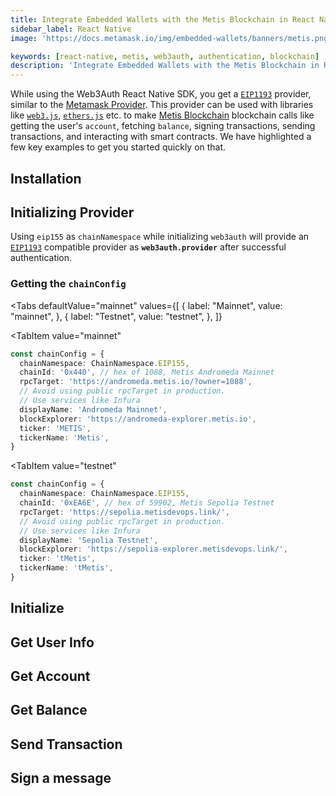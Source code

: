 ```yaml
---
title: Integrate Embedded Wallets with the Metis Blockchain in React Native
sidebar_label: React Native
image: 'https://docs.metamask.io/img/embedded-wallets/banners/metis.png'

keywords: [react-native, metis, web3auth, authentication, blockchain]
description: 'Integrate Embedded Wallets with the Metis Blockchain in React Native | Embedded Wallets'
---
```



<SEO
  title="Integrate Embedded Wallets with the Metis Blockchain in React Native"
  description="Integrate Embedded Wallets with the Metis Blockchain in React Native | Embedded Wallets"
  image="https://docs.metamask.io/img/embedded-wallets/banners/metis.png"
  slug="/embedded-wallets/connect-blockchain/evm/metis/react-native"
/>

While using the Web3Auth React Native SDK, you get a [`EIP1193`](https://eips.ethereum.org/EIPS/eip-1193) provider, similar to the [Metamask Provider](https://docs.metamask.io/guide/ethereum-provider.html). This provider can be used with libraries like [`web3.js`](https://web3js.readthedocs.io/en/v1.2.8/getting-started.html), [`ethers.js`](https://docs.ethers.io/v5/getting-started/) etc. to make [Metis Blockchain](https://metis.io) blockchain calls like getting the user's `account`, fetching `balance`, signing transactions, sending transactions, and interacting with smart contracts. We have highlighted a few key examples to get you started quickly on that.

## Installation

<InstallationSnippet />

## Initializing Provider

Using `eip155` as `chainNamespace` while initializing `web3auth` will provide an [`EIP1193`](https://eips.ethereum.org/EIPS/eip-1193) compatible provider as **`web3auth.provider`** after successful authentication.

### Getting the `chainConfig`

<Tabs
 defaultValue="mainnet"
  values={[
    { label: "Mainnet", value: "mainnet", },
    { label: "Testnet", value: "testnet", },
  ]}
>
<TabItem
  value="mainnet"
>

```typescript
const chainConfig = {
  chainNamespace: ChainNamespace.EIP155,
  chainId: '0x440', // hex of 1088, Metis Andromeda Mainnet
  rpcTarget: 'https://andromeda.metis.io/?owner=1088',
  // Avoid using public rpcTarget in production.
  // Use services like Infura
  displayName: 'Andromeda Mainnet',
  blockExplorer: 'https://andromeda-explorer.metis.io',
  ticker: 'METIS',
  tickerName: 'Metis',
}
```

</TabItem>

<TabItem
  value="testnet"
>

```typescript
const chainConfig = {
  chainNamespace: ChainNamespace.EIP155,
  chainId: '0xEA6E', // hex of 59902, Metis Sepolia Testnet
  rpcTarget: 'https://sepolia.metisdevops.link/',
  // Avoid using public rpcTarget in production.
  // Use services like Infura
  displayName: 'Sepolia Testnet',
  blockExplorer: 'https://sepolia-explorer.metisdevops.link/',
  ticker: 'tMetis',
  tickerName: 'tMetis',
}
```

</TabItem>
</Tabs>

## Initialize

<InitialisationSnippet />

## Get User Info

<UserInfoSnippet />

## Get Account

<GetAccountSnippet />

## Get Balance

<GetBalanceSnippet />

## Send Transaction

<SendTransactionSnippet />

## Sign a message

<SignMessageSnippet />
